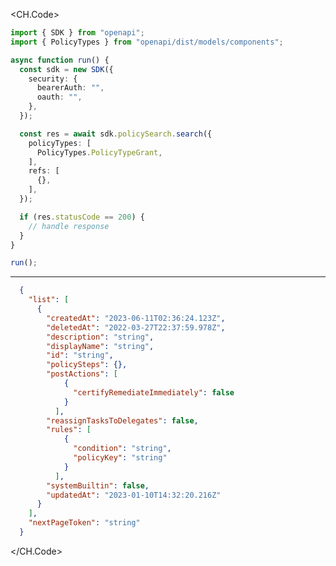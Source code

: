 
<CH.Code>
```typescript Search.ts
import { SDK } from "openapi";
import { PolicyTypes } from "openapi/dist/models/components";

async function run() {
  const sdk = new SDK({
    security: {
      bearerAuth: "",
      oauth: "",
    },
  });

  const res = await sdk.policySearch.search({
    policyTypes: [
      PolicyTypes.PolicyTypeGrant,
    ],
    refs: [
      {},
    ],
  });

  if (res.statusCode == 200) {
    // handle response
  }
}

run();
```
---

```json Example Response
  {
    "list": [
      {
        "createdAt": "2023-06-11T02:36:24.123Z",
        "deletedAt": "2022-03-27T22:37:59.978Z",
        "description": "string",
        "displayName": "string",
        "id": "string",
        "policySteps": {},
        "postActions": [
            {
              "certifyRemediateImmediately": false
            }
          ],
        "reassignTasksToDelegates": false,
        "rules": [
            {
              "condition": "string",
              "policyKey": "string"
            }
          ],
        "systemBuiltin": false,
        "updatedAt": "2023-01-10T14:32:20.216Z"
      }
    ],
    "nextPageToken": "string"
  }
```
</CH.Code>

